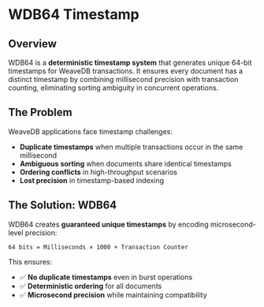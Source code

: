# WDB64 Timestamp

## Overview
WDB64 is a **deterministic timestamp system** that generates unique 64-bit timestamps for WeaveDB transactions. It ensures every document has a distinct timestamp by combining millisecond precision with transaction counting, eliminating sorting ambiguity in concurrent operations.

## The Problem
WeaveDB applications face timestamp challenges:
* **Duplicate timestamps** when multiple transactions occur in the same millisecond
* **Ambiguous sorting** when documents share identical timestamps
* **Ordering conflicts** in high-throughput scenarios
* **Lost precision** in timestamp-based indexing

## The Solution: WDB64

WDB64 creates **guaranteed unique timestamps** by encoding microsecond-level precision:

```
64 bits = Milliseconds × 1000 + Transaction Counter
```

This ensures:
- ✅ **No duplicate timestamps** even in burst operations
- ✅ **Deterministic ordering** for all documents
- ✅ **Microsecond precision** while maintaining compatibility
